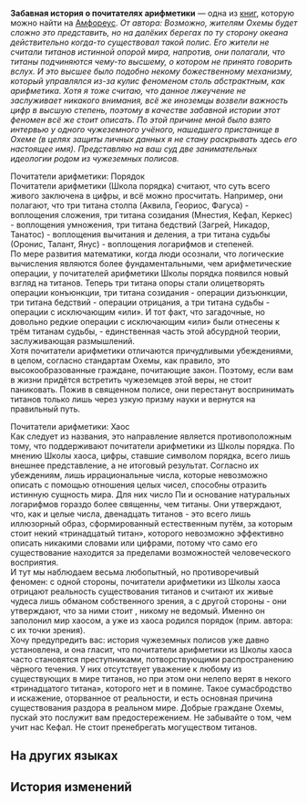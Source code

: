 {{Книга Инфобокс
|id           = 459
|Название     = Забавная история о почитателях арифметики
|Изображение  = Предмет Anecdotes of a Numerophile.png
|Мир          = Амфореус
|Томов        = 1
|Автор        = <!--нужно добавить-->
|Описание     = Вдоль побережья Амфореуса расположено более сотни полисов, в которых полно всякой экзотики. И не все из них похожи на Охему. Здесь есть и неортодоксальные культуры, в которых не так уж почитают титанов.
|Том1         = {{tx}}
|Источник1    = {{tx|Отсутствует источник}}
|Персонажи    = 
|Фракции      = 
}}
'''Забавная история о почитателях арифметики''' — одна из [[Книги|книг]], которую можно найти на [[Амфореус]].
<!--
==Получение==
<gallery>
Книга НАЗВАНИЕ.png|НАЗВАНИЕ
Локация НАЗВАНИЕ.png|Расположение на карте. Ближайший пространственный якорь «[[НАЗВАНИЕ]]»
</gallery>
-->
''От автора: Возможно, жителям Охемы будет сложно это представить, но на далёких берегах по ту сторону океана действительно когда-то существовал такой полис. Его жители не считали титанов истинной опорой мира, напротив, они полагали, что титаны подчиняются чему-то высшему, о котором не принято говорить вслух. И это высшее было подобно некому божественному механизму, который управлялся из-за кулис феноменом столь абстрактным, как арифметика. Хотя я тоже считаю, что данное лжеучение не заслуживает никакого внимания, всё же иноземцы возвели важность цифр в высшую степень, поэтому в качестве забавной истории этот феномен всё же стоит описать. По этой причине мной было взято интервью у одного чужеземного учёного, нашедшего пристанище в Охеме (в целях защиты личных данных я не стану раскрывать здесь его настоящее имя). Представляю на ваш суд две занимательных идеологии родом из чужеземных полисов.''


Почитатели арифметики: Порядок<br />
Почитатели арифметики (Школа порядка) считают, что суть всего живого заключена в цифры, и всё можно просчитать. Например, они полагают, что три титана столпа (Аквила, Геориос, Фагуса) - воплощения сложения, три титана созидания (Мнестия, Кефал, Керкес) - воплощения умножения, три титана бедствий (Загрей, Никадор, Танатос) - воплощения вычитания и деления, а три титана судьбы (Оронис, Талант, Янус) - воплощения логарифмов и степеней.<br />
По мере развития математики, когда люди осознали, что логические вычисления являются более фундаментальными, чем арифметические операции, у почитателей арифметики Школы порядка появился новый взгляд на титанов. Теперь три титана опоры стали олицетворять операции конъюнкции, три титана созидания - операции дизъюнкции, три титана бедствий - операции отрицания, а три титана судьбы - операции с исключающим «или». И тот факт, что загадочные, но довольно редкие операции с исключающим «или» были отнесены к трём титанам судьбы, - единственная часть этой абсурдной теории, заслуживающая размышлений.<br />
Хотя почитатели арифметики отличаются причудливыми убеждениями, в целом, согласно стандартам Охемы, как правило, это высокообразованные граждане, почитающие закон. Поэтому, если вам в жизни придётся встретить чужеземцев этой веры, не стоит паниковать. Пожив в священном полисе, они перестанут воспринимать титанов только лишь через узкую призму науки и вернутся на правильный путь.

Почитатели арифметики: Хаос<br />
Как следует из названия, это направление является противоположным тому, что поддерживают почитатели арифметики из Школы порядка. По мнению Школы хаоса, цифры, ставшие символом порядка, всего лишь внешнее представление, а не итоговый результат. Согласно их убеждениям, лишь иррациональные числа, которые невозможно описать с помощью отношения целых чисел, способны отразить истинную сущность мира. Для них число Пи и основание натуральных логарифмов гораздо более священны, чем титаны. Они утверждают, что, как и целые числа, двенадцать титанов - это всего лишь иллюзорный образ, сформированный естественным путём, за которым стоит некий «тринадцатый титан», которого невозможно эффективно описать никакими словами или цифрами, потому что само его существование находится за пределами возможностей человеческого восприятия.<br />
И тут мы наблюдаем весьма любопытный, но противоречивый феномен: с одной стороны, почитатели арифметики из Школы хаоса отрицают реальность существования титанов и считают их живые чудеса лишь обманом собственного зрения, а с другой стороны - они утверждают, что за ними стоит {{Rubi|единственный истинный бог|тринадцатый титан}}, никому не ведомый. Именно он заполонил мир хаосом, а уже из хаоса родился порядок (прим. автора: с их точки зрения).<br />
Хочу предупредить вас: история чужеземных полисов уже давно установлена, и она гласит, что почитатели арифметики из Школы хаоса часто становятся преступниками, потворствующими распространению чёрного течения. У них отсутствует уважение к любому из существующих в мире титанов, но при этом они нелепо верят в некого «тринадцатого титана», которого нет и в помине. Такое сумасбродство и искажение, оторванное от реальности, и есть основная причина существования раздора в реальном мире. Добрые граждане Охемы, пускай это послужит вам предостережением. Не забывайте о том, чем учит нас Кефал. Не стоит пренебрегать могуществом титанов.



==На других языках==
{{На других языках
|en   = Anecdotes of a Numerophile
|zhs  = 数字崇拜者趣闻
|zht  = 數字崇拜者趣聞
|ja   = 数字崇拝者の逸話
|ko   = 숫자 숭배자에 대한 흥미로운 이야기
|es   = Anécdotas sobre los Numerólatras
|fr   = Anecdotes d'un Numérateur
|ru   = Забавная история о почитателях арифметики
|th   = เรื่องน่าสนใจของผู้ศรัทธาตัวเลข
|vi   = Chuyện Thú Vị Về Người Sùng Bái Chữ Số
|de   = Anekdoten über Zahlenanbeter
|id   = Anekdot Pengagum Digital
|pt   = Anedotas de um Numerófilo
}}

==История изменений==
{{История изменений|3.0}}